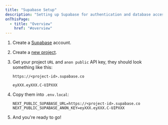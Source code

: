 ```yaml
---
title: "Supabase Setup"
description: "Setting up Supabase for authentication and database access."
onThisPage:
  - title: "Overview"
    href: "#overview"
---
```


<div id="overview" />

1. Create a [Supabase](https://supabase.com/sign-up) account.

2. Create a [new project](http://database.new).

3. Get your project `URL` and `anon public` API key, they should look something like this:

    ```plaintext
    https://<project-id>.supabase.co
    ```

    ```plaintext
    eyXXX.eyXXX.C-UIPXXX
    ```

4. Copy them into `.env.local`:

    ```.env.local
    NEXT_PUBLIC_SUPABASE_URL=https://<project-id>.supabase.co
    NEXT_PUBLIC_SUPABASE_ANON_KEY=eyXXX.eyXXX.C-UIPXXX
    ```

5. And you're ready to go!